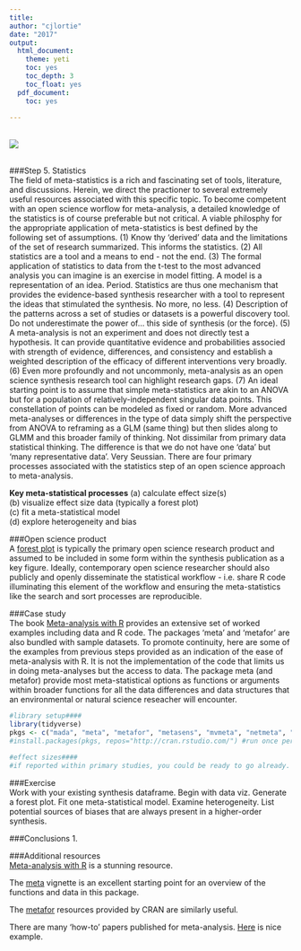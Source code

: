 ```yaml
---
title: 
author: "cjlortie"
date: "2017"
output:
  html_document:
    theme: yeti
    toc: yes
    toc_depth: 3
    toc_float: yes
  pdf_document:
    toc: yes
   
---
```


<br>
![](./statistics.jpg)     
<br>

###Step 5. Statistics  
The field of meta-statistics is a rich and fascinating set of tools, literature, and discussions. Herein, we direct the practioner to several extremely useful resources associated with this specific topic. To become competent with an open science worflow for meta-analysis, a detailed knowledge of the statistics is of course preferable but not critical. A viable philosphy for the appropriate application of meta-statistics is best defined by the following set of assumptions. (1) Know thy 'derived' data and the limitations of the set of research summarized. This informs the statistics. (2) All statistics are a tool and a means to end - not the end. (3) The formal application of statistics to data from the t-test to the most advanced analysis you can imagine is an exercise in model fitting. A model is a representation of an idea. Period. Statistics are thus one mechanism that provides the evidence-based synthesis researcher with a tool to represent the ideas that stimulated the synthesis. No more, no less. (4) Description of the patterns across a set of studies or datasets is a powerful discovery tool. Do not underestimate the power of... this side of synthesis (or the force). (5) A meta-analysis is not an experiment and does not directly test a hypothesis. It can provide quantitative evidence and probabilities associed with strength of evidence, differences, and consistency and establish a weighted description of the efficacy of different interventions very broadly. (6) Even more profoundly and not uncommonly, meta-analysis as an open science synthesis research tool can highlight research gaps. (7) An ideal starting point is to assume that simple meta-statistics are akin to an ANOVA but for a population of relatively-independent singular data points. This constellation of points can be modeled as fixed or random. More advanced meta-analyses or differences in the type of data simply shift the perspective from ANOVA to reframing as a GLM (same thing) but then slides along to GLMM and this broader family of thinking. Not dissimilar from primary data statistical thinking. The difference is that we do not have one 'data' but 'many representative data'. Very Seussian. There are four primary processes associated with the statistics step of an open science approach to meta-analysis.  

**Key meta-statistical processes**
(a) calculate effect size(s)  
(b) visualize effect size data (typically a forest plot)  
(c) fit a meta-statistical model  
(d) explore heterogeneity and bias  

###Open science product  
A [forest plot](https://en.wikipedia.org/wiki/Forest_plot) is typically the primary open science research product and assumed to be included in some form within the synthesis publication as a key figure. Ideally, contemporary open science researcher should also publicly and openly disseminate the statistical workflow - i.e. share R code illuminating this element of the workflow and ensuring the meta-statistics like the search and sort processes are reproducible.  

###Case study  
The book [Meta-analysis with R](http://www.springer.com/us/book/9783319214153) provides an extensive set of worked examples including data and R code. The packages 'meta' and 'metafor' are also bundled with sample datasets. To promote continuity, here are some of the examples from previous steps provided as an indication of the ease of meta-analysis with R. It is not the implementation of the code that limits us in doing meta-analyses but the access to data. The package meta (and metafor) provide most meta-statistical options as functions or arguments within broader functions for all the data differences and data structures that an environmental or natural science reseacher will encounter.

```r
#library setup####
library(tidyverse)
pkgs <- c("mada", "meta", "metafor", "metasens", "mvmeta", "netmeta", "rmeta", "ellipse") #recommended install for almost every meta-challenge you will encounter, most parsonimous install is 'meta'
#install.packages(pkgs, repos="http://cran.rstudio.com/") #run once per machine not per instance

#effect sizes####
#if reported within primary studies, you could be ready to go already. If not, the package meta provides a wide variety of standard effect size measures provided you have the data.


```

###Exercise  
Work with your existing synthesis dataframe. Begin with data viz. Generate a forest plot. Fit one meta-statistical model. Examine heterogeneity. List potential sources of biases that are always present in a higher-order synthesis.  

###Conclusions
1. 



###Additional resources  
[Meta-analysis with R](http://www.springer.com/us/book/9783319214153) is a stunning resource.  

The [meta](https://cran.r-project.org/web/packages/meta/index.html) vignette is an excellent starting point for an overview of the functions and data in this package.

The [metafor](https://cran.r-project.org/web/packages/metafor/index.html) resources provided by CRAN are similarly useful.

There are many 'how-to' papers published for meta-analysis. [Here](http://onlinelibrary.wiley.com/wol1/doi/10.1348/000711010X502733/full) is nice example.

